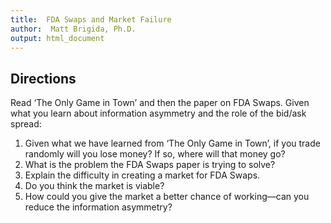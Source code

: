 ```yaml
---
title:  FDA Swaps and Market Failure
author:  Matt Brigida, Ph.D.
output: html_document
---
```


## Directions

Read 'The Only Game in Town' and then the paper on FDA Swaps. Given what you learn about information asymmetry and the role of the bid/ask spread:

#. Given what we have learned from 'The Only Game in Town', if you trade randomly will you lose money?  If so, where will that money go?
#. What is the problem the FDA Swaps paper is trying to solve?  
#. Explain the difficulty in creating a market for FDA Swaps.
#. Do you think the market is viable?
#. How could you give the market a better chance of working---can you reduce the information asymmetry?
